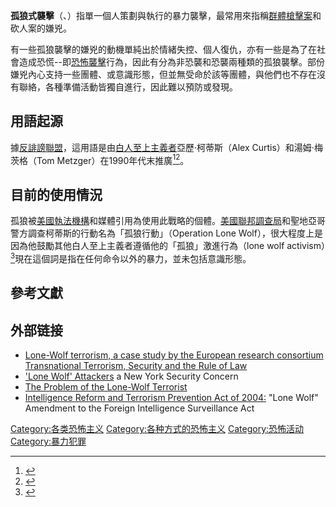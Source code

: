 {{恐怖主義}}
{{Expand |time=2012-07-13}}

'''孤狼式襲擊'''（{{lang-en|A lone wolf}}、{{lang|en|lone-wolf terrorist}}）指單一個人策劃與執行的暴力襲擊，最常用來指稱[[群体枪击案|群體槍擊案]]和砍人案的嫌兇。

有一些孤狼襲擊的嫌兇的動機單純出於情緒失控、個人復仇，亦有一些是為了在社會造成恐慌--即[[恐怖活动|恐怖襲擊]]行為，因此有分為非恐襲和恐襲兩種類的孤狼襲擊。部份嫌兇內心支持一些團體、或意識形態，但並無受命於該等團體，與他們也不存在沒有聯絡，各種準備活動皆獨自進行，因此難以預防或發現。

==用語起源==
據[[反誹謗聯盟|反誹謗聯盟]]，這用語是由[[白人優越主義|白人至上主義者]]亞歷·柯蒂斯（Alex Curtis）和湯姆·梅茨格（Tom Metzger）在1990年代末推廣<ref>{{Cite web |url=http://www.adl.org/learn/ext_us/curtis.asp?LEARN_Cat=Extremism&LEARN_SubCat=Extremism_in_America&xpicked=2&item=curtis |title=Alex Curtis and Lone Wolf Extremism - Extremism in America<!-- Bot generated title --> |access-date=2010-09-18 |archive-date=2010-08-04 |archive-url=https://web.archive.org/web/20100804164858/http://www.adl.org/learn/ext_us/curtis.asp?LEARN_Cat=Extremism&LEARN_SubCat=Extremism_in_America&xpicked=2&item=curtis |dead-url=yes }}</ref><ref>{{Cite web |url=http://www.adl.org/learn/ext_us/Metzger.asp?LEARN_Cat=Extremism&LEARN_SubCat=Extremism_in_America&xpicked=2&item=7 |title=Tom Metzger and White Aryan Resistance (WAR) - Extremism in America<!-- Bot generated title --> |access-date=2010-09-18 |archive-date=2012-09-25 |archive-url=https://web.archive.org/web/20120925190751/http://www.adl.org/learn/ext_us/Metzger.asp?LEARN_Cat=Extremism&LEARN_SubCat=Extremism_in_America&xpicked=2&item=7 |dead-url=yes }}</ref>。

==目前的使用情況==
孤狼被[[美國執法機構|美國執法機構]]和媒體引用為使用此戰略的個體。[[联邦调查局|美國聯邦調查局]]和聖地亞哥警方調查柯蒂斯的行動名為「孤狼行動」（Operation Lone Wolf），很大程度上是因為他鼓勵其他白人至上主義者遵循他的「孤狼」激進行為（lone wolf activism）<ref>{{Cite web |url=http://sandiego.fbi.gov/lonewolf/lonewolf1.htm |title=FBI Major Investigation - Operation Lone Wolf<!-- Bot generated title --> |accessdate=2010-09-18 |archive-date=2002-08-08 |archive-url=https://web.archive.org/web/20020808101854/http://sandiego.fbi.gov/lonewolf/lonewolf1.htm |dead-url=yes }}</ref>現在這個詞是指在任何命令以外的暴力，並未包括意識形態。

==參考文獻==
<div class="references-small">
<references></references>
</div>

==外部链接==
*[https://web.archive.org/web/20080911061101/http://www.cot.nl/ttsrl/tekst/publications/Lone-Wolf%20Terrorism.pdf Lone-Wolf terrorism, a case study by the European research consortium Transnational Terrorism, Security and the Rule of Law]
*[https://web.archive.org/web/20070926225552/http://www.officer.com/article/article.jsp?siteSection=8&id=25303 'Lone Wolf' Attackers] a New York Security Concern
*[http://www.weeklystandard.com/Content/Public/Articles/000/000/011/969emims.asp The Problem of the Lone-Wolf Terrorist]{{Wayback|url=http://www.weeklystandard.com/Content/Public/Articles/000/000/011/969emims.asp |date=20110509042855 }}
*[http://fpc.state.gov/fpc/40748.htm Intelligence Reform and Terrorism Prevention Act of 2004:]{{Wayback|url=http://fpc.state.gov/fpc/40748.htm |date=20110515141731 }} "Lone Wolf" Amendment to the Foreign Intelligence Surveillance Act


[[Category:各类恐怖主义|Category:各类恐怖主义]]
[[Category:各种方式的恐怖主义|Category:各种方式的恐怖主义]]
[[Category:恐怖活动|Category:恐怖活动]]
[[Category:暴力犯罪|Category:暴力犯罪]]